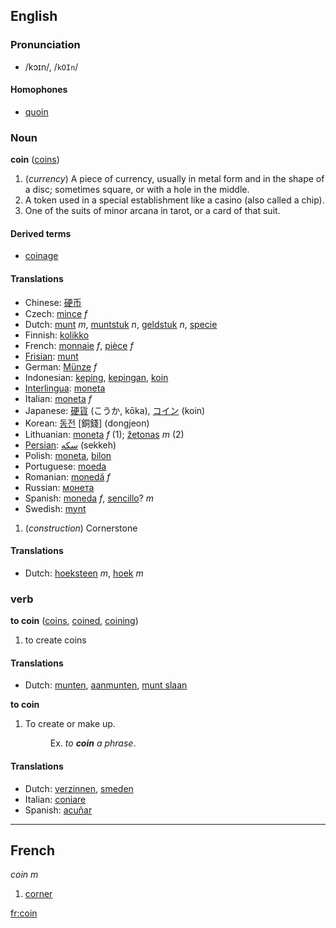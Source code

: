 ==English==
{{rfc}}
===Pronunciation===
*/kɔɪn/, /<tt>kOIn</tt>/
====Homophones====
*[[quoin]]

=== Noun ===
'''coin''' ([[coins]])

# (''currency'') A piece of currency, usually in metal form and in the shape of a disc; sometimes square, or with a hole in the middle.
# A token used in a special establishment like a casino (also called a chip).
# One of the suits of minor arcana in tarot, or a card of that suit.

====Derived terms====
*[[coinage]]

====Translations====
*Chinese: [[硬币]]
*Czech: [[mince]] ''f''
*Dutch: [[munt]] ''m'', [[muntstuk]] ''n'', [[geldstuk]] ''n'', [[specie]]
*Finnish: [[kolikko]]
*French: [[monnaie]] ''f'', [[pièce]] ''f''
*[[Frisian]]: [[munt]]
*German: [[Münze]] ''f''
*Indonesian: [[keping]], [[keping|kepingan]], [[koin]]
*[[Interlingua]]: [[moneta]]
*Italian: [[moneta]] ''f''
*Japanese: [[硬貨]] (こうか, kōka), [[コイン]] (koin)
*Korean: [[동전]] [銅錢] (dongjeon)
*Lithuanian: [[moneta]] ''f'' (1); [[žetonas]] ''m'' (2)
*[[Persian]]: [[سکه]] (sekkeh)
*Polish: [[moneta]], [[bilon]]
*Portuguese: [[moeda]]
*Romanian: [[monedă]] ''f''
*Russian: [[монета]]
*Spanish: [[moneda]] ''f'', [[sencillo]]? ''m''
*Swedish: [[mynt]]

# (''construction'') Cornerstone

====Translations====
*Dutch: [[hoeksteen]] ''m'', [[hoek]] ''m''

=== verb ===
'''to coin''' ([[coins]], [[coined]], [[coining]])

# to create coins

====Translations====
*Dutch: [[munten]], [[aanmunten]], [[munt slaan]]

'''to coin'''

# To create or make up.
#:Ex. ''to '''coin''' a phrase''.

====Translations====
*Dutch: [[verzinnen]], [[smeden]]
*Italian: [[coniare]]
*Spanish: [[acuñar]]

----

==French==
''coin'' ''m''

# [[corner]]

[[fr:coin]]